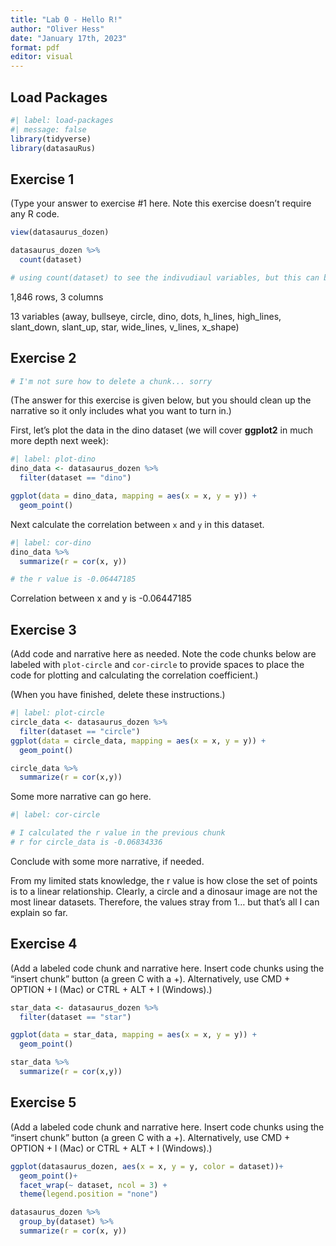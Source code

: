 ```yaml
---
title: "Lab 0 - Hello R!"
author: "Oliver Hess"
date: "January 17th, 2023"
format: pdf
editor: visual
---
```


## Load Packages

```r
#| label: load-packages
#| message: false
library(tidyverse)
library(datasauRus)
```

## Exercise 1

(Type your answer to exercise #1 here. Note this exercise doesn't require any R code.

```r
view(datasaurus_dozen) 

datasaurus_dozen %>% 
  count(dataset) 

# using count(dataset) to see the indivudiaul variables, but this can be done with the distinct() function
```

1,846 rows, 3 columns

13 variables (away, bullseye, circle, dino, dots, h_lines, high_lines, slant_down, slant_up, star, wide_lines, v_lines, x_shape)

## Exercise 2

```r
# I'm not sure how to delete a chunk... sorry

```

(The answer for this exercise is given below, but you should clean up the narrative so it only includes what you want to turn in.)

First, let's plot the data in the dino dataset (we will cover **ggplot2** in much more depth next week):

```r
#| label: plot-dino
dino_data <- datasaurus_dozen %>%
  filter(dataset == "dino")

ggplot(data = dino_data, mapping = aes(x = x, y = y)) + 
  geom_point()
```

Next calculate the correlation between `x` and `y` in this dataset.

```r
#| label: cor-dino
dino_data %>%
  summarize(r = cor(x, y))

# the r value is -0.06447185	
```

Correlation between x and y is -0.06447185

## Exercise 3

(Add code and narrative here as needed. Note the code chunks below are labeled with `plot-circle` and `cor-circle` to provide spaces to place the code for plotting and calculating the correlation coefficient.)

(When you have finished, delete these instructions.)

```r
#| label: plot-circle
circle_data <- datasaurus_dozen %>%
  filter(dataset == "circle") 
ggplot(data = circle_data, mapping = aes(x = x, y = y)) + 
  geom_point()

circle_data %>% 
  summarize(r = cor(x,y))
```

Some more narrative can go here.

```r
#| label: cor-circle

# I calculated the r value in the previous chunk
# r for circle_data is -0.06834336

```

Conclude with some more narrative, if needed.

From my limited stats knowledge, the r value is how close the set of points is to a linear relationship. Clearly, a circle and a dinosaur image are not the most linear datasets. Therefore, the values stray from 1... but that's all I can explain so far.

## Exercise 4

(Add a labeled code chunk and narrative here. Insert code chunks using the "insert chunk" button (a green C with a +). Alternatively, use CMD + OPTION + I (Mac) or CTRL + ALT + I (Windows).)

```r
star_data <- datasaurus_dozen %>%
  filter(dataset == "star") 

ggplot(data = star_data, mapping = aes(x = x, y = y)) + 
  geom_point()

star_data %>% 
  summarize(r = cor(x,y))
```

## Exercise 5

(Add a labeled code chunk and narrative here. Insert code chunks using the "insert chunk" button (a green C with a +). Alternatively, use CMD + OPTION + I (Mac) or CTRL + ALT + I (Windows).)

```r
ggplot(datasaurus_dozen, aes(x = x, y = y, color = dataset))+
  geom_point()+
  facet_wrap(~ dataset, ncol = 3) +
  theme(legend.position = "none")

datasaurus_dozen %>% 
  group_by(dataset) %>% 
  summarize(r = cor(x, y))
```
